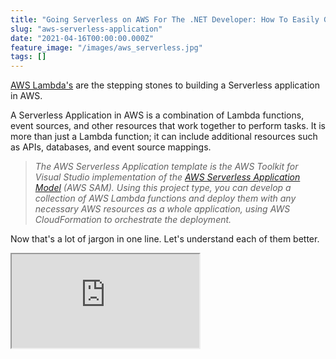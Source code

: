 ```yaml
---
title: "Going Serverless on AWS For The .NET Developer: How To Easily Get Started"
slug: "aws-serverless-application"
date: "2021-04-16T00:00:00.000Z"
feature_image: "/images/aws_serverless.jpg"
tags: []
---
```


[AWS Lambda's](__GHOST_URL__/blog/aws-lambda-net-core/) are the stepping stones to building a Serverless application in AWS.

A Serverless Application in AWS is a combination of Lambda functions, event sources, and other resources that work together to perform tasks. It is more than just a Lambda function; it can include additional resources such as APIs, databases, and event source mappings.

> _The AWS Serverless Application template is the AWS Toolkit for Visual Studio implementation of the [AWS Serverless Application Model](https://aws.amazon.com/serverless/sam/) (AWS SAM). Using this project type, you can develop a collection of AWS Lambda functions and deploy them with any necessary AWS resources as a whole application, using AWS CloudFormation to orchestrate the deployment._

Now that's a lot of jargon in one line. Let's understand each of them better.

<iframe src="https://www.youtube.com/embed/iLo8svHzD\_g" />

In this post, let's learn how to build an AWS Serverless application using the Serverless Application Template as part of the AWS Toolkit. We will see how we can deploy one or more Lambda functions using the AWS SAM and also use it to deploy a Lambda-driven API Gateway application backed by a DynamoDB database.

Creating an AWS Serverless Application
--------------------------------------

The [AWS Toolkit for Visual Studio](https://aws.amazon.com/visualstudio/) comes with a built-in template to create a Serverless Application.

To create a new application, choose the '_AWS Serverless Application (.NET Core - C#)_' option from the template list when creating a new project.

![AWS Serverless templates in Visual Studio create project](/images/aws_serverless_templates.jpg)

Select the '_Empty Serverless Application_' blueprint to create a Serverless application with just one function.

As shown below, it contains the same set of files as we saw in the [previous post on getting started with AWS Lambda](__GHOST_URL__/blog/aws-lambda-net-core/) with the addition of one new file `serverless.template` ;which is the AWS SAM template file.

![AWS Serverless Application Empty blueprint application default items](/images/aws_serverless_template_default_items.jpg)

### AWS Serverless Application Model (SAM)

The [AWS Serverless Application Model](https://docs.aws.amazon.com/serverless-application-model/latest/developerguide/what-is-sam.html) (AWS SAM) is an open-source framework that you can use to build serverless applications on AWS. It allows us to define the AWS resources as code - in other words, it's [Infrastructure as Code (IaC)](https://en.wikipedia.org/wiki/Infrastructure_as_code).

AWS SAM consists of the following components

*   Template specification → Provides a clean and straightforward way to describe the required infrastructure
*   Command Line Interface (CLI) → Commands to build and deploy the resources to AWS

_AWS SAM templates are an extension of AWS CloudFormation templates_, with some additional components make them easier to work with.

### AWS CloudFormation

[AWS CloudFormation](https://docs.aws.amazon.com/AWSCloudFormation/latest/UserGuide/Welcome.html) simplifies Infrastructure management, quickly replicate infrastructure and easily control and track infrastructure changes.

> _AWS CloudFormation is a service that helps you model and set up your Amazon Web Services resources so that you can spend less time managing those resources and more time focusing on your applications that run in AWS._

When using CloudFormation, you normally work with [Templates and Stacks.](https://docs.aws.amazon.com/AWSCloudFormation/latest/UserGuide/cfn-whatis-concepts.html)

*   _**Templates**_ are YAML or JSON files that act as blueprints for building AWS resources. It has a well-defined [structure and schema defined.](https://docs.aws.amazon.com/AWSCloudFormation/latest/UserGuide/template-anatomy.html)
*   A group of related resources forms a single unit called a _**Stack.**_ You manage resources by basically managing stacks.

### serverless.template File

The _serverless.template_ file is used to define the Serverless Application. It can contain different sections of which _Transform_ and _Resources_ sections are required.

The `Transform` element in the template file indicates this file to contain AWS SAM syntax, which will be [transformed into AWS CloudFormation](https://docs.aws.amazon.com/AWSCloudFormation/latest/UserGuide/transform-aws-serverless.html) compliant format.

    {
      "AWSTemplateFormatVersion": "2010-09-09",
      "Transform": "AWS::Serverless-2016-10-31",
      "Description": "An AWS Serverless Application.",
      "Resources": {
        "Get": {
          "Type": "AWS::Serverless::Function",
          "Properties": {
            "Handler": "empty::empty.Functions::Get",
            "Runtime": "dotnetcore3.1",
            "CodeUri": "",
            "MemorySize": 256,
            "Timeout": 30,
            "Role": null,
            "Policies": [
              "AWSLambdaBasicExecutionRole"
            ],
            "Events": {
              "RootGet": {
                "Type": "Api",
                "Properties": {
                  "Path": "/",
                  "Method": "GET"
                }
              }
            }
          }
        }
      },
      "Outputs": {
        "ApiURL": {
          "Description": "API endpoint URL for Prod environment",
          "Value": {
            "Fn::Sub": "https://${ServerlessRestApi}.execute-api.${AWS::Region}.amazonaws.com/Prod/"
          }
        }
      }
    }
    

The [AWS::Serverless::Function](https://docs.aws.amazon.com/serverless-application-model/latest/developerguide/sam-resource-function.html) creates an AWS Lambda function, an IAM Role and event source mappings that trigger the function. It supports various properties as used above to configure the AWS Lambda.

The above scenario defines the Lambda with _AWSLambdaBasicExecutionRole_ role and triggered by an API Gateway using the **HTTP GET** method.

<iframe src="https://www.youtube.com/embed/IHIJFVUQyFY" />

The Lambda maps to the `Get` method within the `Functions` class.

    [assembly: LambdaSerializer(typeof(Amazon.Lambda.Serialization.SystemTextJson.DefaultLambdaJsonSerializer))]
    namespace empty
    {
        public class Functions
        {
            public APIGatewayProxyResponse Get(
                APIGatewayProxyRequest request, ILambdaContext context)
            {
                context.Logger.LogLine("Get Request\n");
    
                var response = new APIGatewayProxyResponse
                {
                    StatusCode = (int)HttpStatusCode.OK,
                    Body = "Hello AWS Serverless",
                    Headers = new Dictionary<string, string> { { "Content-Type", "text/plain" } }
                };
    
                return response;
            }
        }
    }
    

The function takes in an `APIGatewayProxyResponse` and returns `APIGatewayProxyResponse` since API Gateway triggers it. It simply returns a hard-coded text.

To add another Lambda function, we need to create a new function endpoint in the code and add another resource in the `serverless.template` file.

Deploying To AWS
----------------

The easiest way to publish the AWS Lambda function to AWS infrastructure is to right-click on the project and select the 'Publish To AWS Lambda...' option. It prompts up a dialog to choose the AWS profile, region, and CloudFormation settings.

_In real-life projects, I set up a build deploy pipeline to automate this, which we will see in a different post._

[CloudFormation first uploads the package to deploy](https://docs.aws.amazon.com/AWSCloudFormation/latest/UserGuide/cfn-whatis-howdoesitwork.html) and the template to an S3 bucket and then deploys the application resources from there. The CloudFormation settings take this as a parameter.

It also requires the Stack Name as a parameter, to which all the resources are deployed.

![Publish AWS Serverless Application in Visual Studio](/images/aws_serverless_publish.jpg)

Once complete, it automatically opens the CloudFormation Stack view within Visual Studio. If not, you can manually do this from the _AWS Explorer_ (that is part of the AWS Toolkit), available from View → AWS Explorer. Navigate to AWS CloudFormation and select the stack name you just deployed.

The _AWS Serverless URL_ is the API Gateway URL where the Lambda function is exposed. The _ApiURL_ in the _Outputs_ section of the template file populates this URL.

![Published stack details of AWS Serverless application in Visual Studio](/images/aws_serverless_stack_visual_studio.jpg)

You can also see the Stack's details, the associated resources, and various other information under the [Stacks in AWS Console](https://ap-southeast-2.console.aws.amazon.com/cloudformation/home) under the appropriate region. It lists all the resources part of the Stack and allows navigating to each of them.

![AWS Console Resources under Stack](/images/aws_serverless_stack.jpg)

Navigating the API URL, it returns the hardcoded message from the AWS lambda → "_Hello AWS Serverless_".

### CloudFormation and S3 Bucket

Each time the application is published, the template and the associated published application package are uploaded to the selected S3 bucket.  You can navigate to the S3 bucket to view the files.

![CloudFormation associated S3 bucket](/images/aws_serverless_cloudformation_s3.jpg)

Web API using Azure Lambda, API Gateway, and DynamoDB
-----------------------------------------------------

To create a more complex AWS Serverless applications that use a DynamoDB table to store and retrieve data using AWS Lambda's and API Gateway, you can select the 'Blog API using DynamoDB' as the blueprint.

![AWS Serverless Application Template Blueprint, Blog API using DynamoDB](/images/aws_serverless_template_blueprint.jpg)

It scaffolds a template with 4 API endpoints to `GetBlogs`, `GetBlog`, `AddBlog`, and `RemoveBlog` items from a DynamoDB table.

[

AWS DynamoDB For The .NET Developer: How To Easily Get Started

Learn how to get started with AWS DynamoDB with .NET Core by updating the default ASP NET Web API template to use DynamoDB as it’s data store. We will learn to do basic Creat, Read, Update and Delete operations from the API.

![](/images/favicon.ico)Rahul NathRahul Pulikkot Nath

![](/images/aws_dynamodb.jpg)

](__GHOST_URL__/blog/aws-dynamodb-net-core)

As with the Empty template we created earlier, this one has a `serverless.template` file which defines all the resources (AWS Lambda, DynamoDB, etc.) required for this application.

It also has additional `Parameters` and `Condition` defined in the template to decide on whether to create the DynamoDB table or not. Because of this, it prompts an additional dialog to enter the parameters on publishing.

![AWS Serverless Publish Template Parameters dialog](/images/aws_serverless_publish_template_parameters.jpg)

Once published, we can use the API URL to interact with the Blog Items in the DynamoDB table. You can use curl or [Postman](https://www.postman.com/) etc. to make the `PUT` request to add items to it.

    curl --location --request PUT '<API URL>' \
    --header 'Content-Type: application/json' \
    --data-raw '{"Name": "AWS Serverless", "Content": "This is a test blog"}'
    

The other API endpoints can retrieve and delete items if required.

We have a fully functional API endpoint to manage Blog items backed by the DynamoDB database.

I hope this helps you get started with building AWS Serverless application for AWS and understand more about its various building blocks.

[

AWS Lambda For The .NET Developer

Learn to build Serverless Applications on AWS

![](/images/apple-touch-icon.png)Udemy

![](/images/4689888_b522_4.jpg)

](https://www.udemy.com/course/aws-lambda-dotnet/?referralCode=981481B991C2890BD448)

Feel free to drop in the comments or [send a tweet](https://twitter.com/rahulpnath) if you have any comments or questions.

**References**

*   [What is AWS SAM](https://docs.aws.amazon.com/serverless-application-model/latest/developerguide/what-is-sam.html)?
*   [What is AWS CloudFormation?](https://docs.aws.amazon.com/AWSCloudFormation/latest/UserGuide/Welcome.html)
*   [AWS SAM Template anatomy](https://docs.aws.amazon.com/serverless-application-model/latest/developerguide/sam-specification-template-anatomy.html)